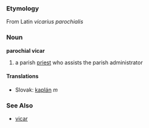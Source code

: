 === Etymology ===
From Latin ''vicarius parochialis''
=== Noun ===
'''parochial vicar'''
# a parish [[priest]] who assists the parish administrator
==== Translations ====
*Slovak: [[kaplán]] ''m''
=== See Also ===
* [[vicar]]